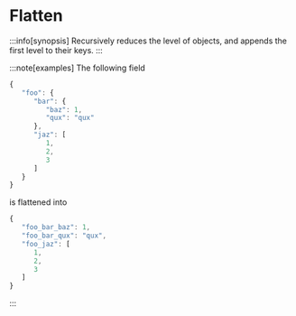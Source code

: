 # Flatten

:::info[synopsis]
Recursively reduces the level of objects, and appends the first level to their keys.
:::

:::note[examples]
The following field

```js
{
   "foo": {
      "bar": {
         "baz": 1,
         "qux": "qux"
      },
      "jaz": [
         1,
         2,
         3
      ]
   }
}
```

is flattened into

```js
{
   "foo_bar_baz": 1,
   "foo_bar_qux": "qux",
   "foo_jaz": [
      1,
      2,
      3
   ]
}
```
:::

